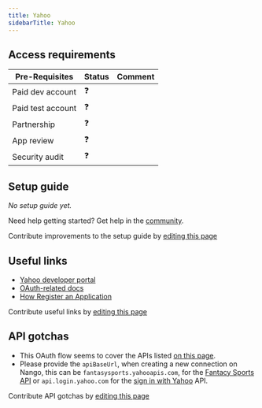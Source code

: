 ```yaml
---
title: Yahoo
sidebarTitle: Yahoo
---
```



<Overview />
<PreBuiltTooling />
<PreBuiltUseCases />

## Access requirements
| Pre-Requisites | Status | Comment|
| - | - | - |
| Paid dev account | ❓ |  |
| Paid test account | ❓ |  |
| Partnership | ❓ | |
| App review | ❓ |  |
| Security audit | ❓ | |


## Setup guide

_No setup guide yet._

<Tip>Need help getting started? Get help in the [community](https://nango.dev/slack).</Tip>

<Note>Contribute improvements to the setup guide by [editing this page](https://github.com/nangohq/nango/tree/master/docs/integrations/all/yahoo.mdx)</Note>


## Useful links

-   [Yahoo developer portal](https://developer.yahoo.com/)
-   [OAuth-related docs](https://developer.yahoo.com/oauth2/guide/flows_authcode/)
-   [How Register an Application](https://developer.yahoo.com/oauth2/guide/openid_connect/getting_started.html#i-setting-up-create-an-application-and-get-oauth-2-0-credentials)

<Note>Contribute useful links by [editing this page](https://github.com/nangohq/nango/tree/master/docs/integrations/all/yahoo.mdx)</Note>

## API gotchas

-   This OAuth flow seems to cover the APIs listed [on this page](https://developer.yahoo.com/api).
-   Please provide the `apiBaseUrl`, when creating a new connection on Nango, this can be `fantasysports.yahooapis.com`, for the [Fantacy Sports API](https://developer.yahoo.com/fantasysports/guide/) or `api.login.yahoo.com` for the [sign in with Yahoo](https://developer.yahoo.com/sign-in-with-yahoo/#overview) API. 

<Note>Contribute API gotchas by [editing this page](https://github.com/nangohq/nango/tree/master/docs/integrations/all/yahoo.mdx)</Note>
